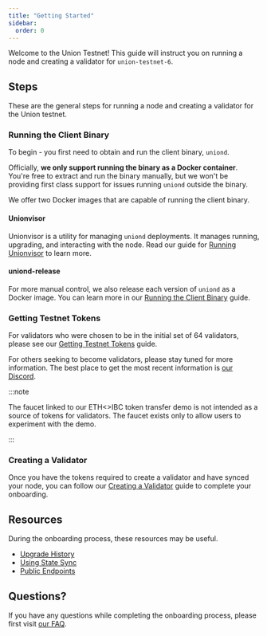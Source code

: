 ```yaml
---
title: "Getting Started"
sidebar:
  order: 0
---
```


Welcome to the Union Testnet! This guide will instruct you on running a node and creating a validator for `union-testnet-6`.

## Steps

These are the general steps for running a node and creating a validator for the Union testnet.

### Running the Client Binary

To begin - you first need to obtain and run the client binary, `uniond`.

Officially, **we only support running the binary as a Docker container**. You're free to extract and run the binary manually, but we won't be providing first class support for issues running `uniond` outside the binary.

We offer two Docker images that are capable of running the client binary.

#### Unionvisor

Unionvisor is a utility for managing `uniond` deployments. It manages running, upgrading, and interacting with the node. Read our guide for [Running Unionvisor](/docs/joining-testnet/public-endpoints/) to learn more.

#### uniond-release

For more manual control, we also release each version of `uniond` as a Docker image. You can learn more in our [Running the Client Binary](/docs/joining-testnet/obtaining-uniond/) guide.

### Getting Testnet Tokens

For validators who were chosen to be in the initial set of 64 validators, please see our [Getting Testnet Tokens](/docs/joining-testnet/getting-tokens/) guide.

For others seeking to become validators, please stay tuned for more information. The best place to get the most recent information is [our Discord](https://discord.union.build).

:::note

The faucet linked to our ETH\<\>IBC token transfer demo is not intended as a source of tokens for validators. The faucet exists only to allow users to experiment with the demo.

:::

### Creating a Validator

Once you have the tokens required to create a validator and have synced your node, you can follow our [Creating a Validator](/docs/joining-testnet/creating-validators/) guide to complete your onboarding.

## Resources

During the onboarding process, these resources may be useful.

- [Upgrade History](/docs/joining-testnet/upgrade-history/)
- [Using State Sync](/docs/joining-testnet/state-sync/)
- [Public Endpoints](/docs/joining-testnet/public-endpoints/)

## Questions?

If you have any questions while completing the onboarding process, please first visit [our FAQ](/docs/joining-testnet/faq/).
